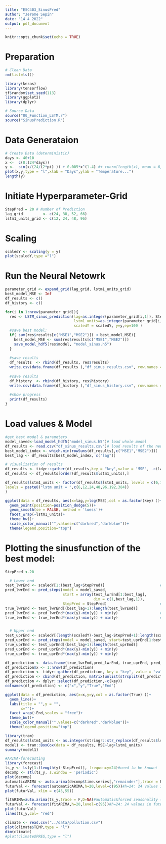 ```yaml
---
title: "ESC403_SinusPred"
author: "Jerome Sepin"
date: "14 4 2022"
output: pdf_document
---
```


```r
knitr::opts_chunk$set(echo = TRUE)
```


# Preparation
```r

# Clean Data
rm(list=ls())

library(keras)
library(tensorflow)
tf$random$set_seed(113)
library(ggplot2)
library(dplyr)

# Source Data
source("00_Function_LSTM.r")
source("SinusPrediction.R")

```


# Data Generataion
```r
# Create Data (deterministic)
days <- 40+10
x <-  c(0:(24*days))
y <-  sin(x/(24/(2*pi) )) + 0.005*x^(1.4) #+ rnorm(length(x), mean = 0, sd = 0.1)
plot(x,y,type = "l",xlab = "Days",ylab = "Temperature...")
length(y)
```

# Initiate Hyperparameter-Grid
```r
StepPred = 20 # Number of Prediction
lag_grid         <- c(24, 38, 52, 66)
lstm1_units_grid <- c(12, 24, 48, 96)
```

# Scaling
```r
scaledY <- scaling(y = y)
plot(scaledY,type ="l")
```

# Run the Neural Netowrk
```r
parameter_grid <- expand_grid(lag_grid, lstm1_units_grid)
best_model_MSE <- Inf
df_results <- c()
df_history <- c()

for(i in 1:nrow(parameter_grid)){
  res <- LSTM_sinus_prediction(lag=as.integer(parameter_grid[i,1]), StepPred,
                               lstm1_units=as.integer(parameter_grid[i,2]),
                               scaledY = scaledY, y=y,ep=100 )
  #save best model:
  if( sum(res$results[c("MSE1","MSE2")]) < best_model_MSE){
    best_model_MSE <- sum(res$results[c("MSE1","MSE2")]) 
    save_model_hdf5(res$model, "model_sinus.h5")
  }
  
  #save results
  df_results  <- rbind(df_results, res$results)
  write.csv(data.frame(df_results ),"df_sinus_results.csv", row.names = FALSE)
  
  #save results
  df_history  <- rbind(df_history, res$history)
  write.csv(data.frame(df_history ),"df_sinus_history.csv", row.names = FALSE)
  
  #show progress
  print(df_results)
} 
```


# Load values & Model
```r
#get best model & parameters
model_saved<-load_model_hdf5("model_sinus.h5")# load whole model
df_results <- read.csv("df_sinus_results.csv")# load results of the neural networks
best_model_index <- which.min(rowSums(df_results[,c("MSE1","MSE2")]))
best_lag <- df_results[best_model_index, c("lag")]
```


```r
# visualization of results
df_results <- tidyr::gather(df_results,key = "key",value = "MSE", -c(lag,StepPred,lstm1_units))
df_results <- df_results[order(df_results$lstm1_units),]

df_results$lstm1_units <- factor(df_results$lstm1_units, levels = c(6,12,24,48,96,192,384),
labels = paste0("lstm unit = ",c(6,12,24,48,96,192,384))
) 

ggplot(data = df_results, aes(x=lag,y=log(MSE),col = as.factor(key) ))+
  geom_point(position=position_dodge(5))+
  geom_smooth(se = FALSE, method = 'loess')+
  facet_wrap(~lstm1_units)+
  theme_bw()+
  scale_color_manual("",values=c("darkred","darkblue"))+
  theme(legend.position="top")

```







# Plotting the sinusfunction of the best model:

```r
StepPred <-20

  # Lower end
test_lwrEnd <- scaledY[1:(best_lag+StepPred)]                         # scaled test
pred_lwrEnd <- pred_steps(model = model_saved, 
                          start = array(test_lwrEnd[1:best_lag],
                                        dim = c(1,best_lag,1)),
                          StepPred = StepPred)                        # Prediction
true_lwrEnd <- test_lwrEnd[(best_lag+1):length(test_lwrEnd)]               # True
pred_lwrEnd <- pred_lwrEnd*(max(y)-min(y)) + min(y)                   # Back scaling
true_lwrEnd <- true_lwrEnd*(max(y)-min(y)) + min(y)                   # Back scaling


  # Upper end
test_uprEnd <- scaledY[(length(scaledY)-best_lag-StepPred+1):length(scaledY)]                    # scaled test
pred_uprEnd <- pred_steps(model = model_saved, start=test_uprEnd[1:best_lag], StepPred=StepPred) # Prediction
true_uprEnd <- test_uprEnd[(best_lag+1):length(test_uprEnd)]                                     # True
pred_uprEnd <- pred_uprEnd*(max(y)-min(y)) + min(y)                                         # Back scaling
true_uprEnd <- true_uprEnd*(max(y)-min(y)) + min(y)                                         # Back scaling

df_prediction <- data.frame(true_lwrEnd,pred_lwrEnd, true_uprEnd, pred_uprEnd)
df_prediction$x <- 1:nrow(df_prediction)
df_prediction <- tidyr::gather(df_prediction, key = "key", value = "value",-c(x))
df_prediction <- cbind(df_prediction, matrix(unlist(strsplit(df_prediction$key,"_")),ncol = 2,byrow = T))
df_prediction <- dplyr::select(df_prediction,-c(key))
colnames(df_prediction) <- c("x","y","True","End")

ggplot(data = df_prediction, aes(x=x,y=y,col = as.factor(True) ))+
  geom_line()+
  labs(title = "",y = "",
       x="")+
  facet_wrap(~End,scales = "free")+
  theme_bw()+
  scale_color_manual("",values=c("darkred","darkblue"))+
  theme(legend.position="top")
```



```r
library(tram)
df_results$lstm1_units <- as.integer(stringr::str_replace(df_results$lstm1_units,"lstm unit = ",""))
model1 <- tram::BoxCox(data = df_results, MSE~lag+lstm1_units)
summary(model1)
```
















```r
#ARIMA-forecasting
library(forecast)
ts_y <- ts(y[1:(length(y)-StepPred)], frequency=24)#need to be known!
decomp <- stl(ts_y, s.window = 'periodic')
plot(decomp)
automaticARIMA <- auto.arima(decomp$time.series[,"remainder"],trace = F, seasonal =F,allowmean=F)#seasonality is off and zeromean here (bc stationary)
futurVal <- forecast(automaticARIMA,h=20,level=c(95))#h=24: 24 values in future
plot(futurVal, xlim = c(45,55))
```

```r
fitARIMA=auto.arima(ts_y,trace = F,D=NA)#automatic&forced seasonality (D=NA is default, D=1 is forced for seasonality)
futurVal <- forecast(fitARIMA,h=20,level=c(95))#h=24: 24 values in future
plot(futurVal)
lines(ts_y,col= "red")
```



```r
climate <- read.csv("../data/pollution.csv")
plot(climate$TEMP,type = "l")
dim(climate)
#plot(climate$PRES,type = "l")
```


